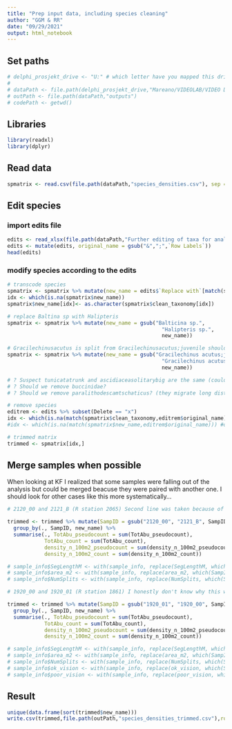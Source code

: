 ```yaml
---
title: "Prep input data, including species cleaning"
author: "GGM & RR"
date: "09/29/2021"
output: html_notebook
---
```


## Set paths
```r
# delphi_prosjekt_drive <- "U:" # which letter have you mapped this drive to?
# 
# dataPath <- file.path(delphi_prosjekt_drive,"Mareano/VIDEOLAB/VIDEO DATA/200m_scale_species_by_sample/Data_Delivery_2021")
# outPath <- file.path(dataPath,"outputs")
# codePath <- getwd()
```

## Libraries
```r
library(readxl)
library(dplyr)
```

## Read data
```r
spmatrix <- read.csv(file.path(dataPath,"species_densities.csv"), sep ="|")
```

## Edit species
### import edits file
```r
edits <- read_xlsx(file.path(dataPath,"Further editing of taxa for analyses.xlsx"))
edits <- mutate(edits, original_name = gsub("&",";",`Row Labels`))
head(edits)
```

### modify species according to the edits
```r
# transcode species
spmatrix <- spmatrix %>% mutate(new_name = edits$`Replace with`[match(spmatrix$clean_taxonomy,edits$original_name)])
idx <- which(is.na(spmatrix$new_name))
spmatrix$new_name[idx]<- as.character(spmatrix$clean_taxonomy[idx])

# replace Baltina sp with Halipteris
spmatrix <- spmatrix %>% mutate(new_name = gsub("Balticina sp.",
                                                  "Halipteris sp.",
                                                  new_name))

# Gracilechinusacutus is split from Gracilechinusacutus;juvenile should we keep split?
spmatrix <- spmatrix %>% mutate(new_name = gsub("Gracilechinus acutus;juvenile",
                                                  "Gracilechinus acutus",
                                                  new_name))

# ?	Suspect tunicatatrunk and ascidiaceasolitarybig are the same (could leave split, Pål to decide?)
# ?	Should we remove buccinidae?
# ?	Should we remove paralithodescamtschaticus? (they migrate long distances so are not associated with any particular habitat)

# remove species
editrem <- edits %>% subset(Delete == "x")
idx <- which(is.na(match(spmatrix$clean_taxonomy,editrem$original_name)))
#idx <- which(is.na(match(spmatrix$new_name,editrem$original_name))) #or this?

# trimmed matrix
trimmed <- spmatrix[idx,]
```


## Merge samples when possible
When looking at KF I realized that some samples were falling out of the analysis but could be merged beacuse they were paired with another one. I should look for other cases like this more systematically...
```r
# 2120_00 and 2121_B (R station 2065) Second line was taken because of a crash during the first one. data can be combined

trimmed <- trimmed %>% mutate(SampID = gsub("2120_00", "2121_B", SampID)) %>%
  group_by(., SampID, new_name) %>%
  summarise(., TotAbu_pseudocount = sum(TotAbu_pseudocount),
            TotAbu_count = sum(TotAbu_count),
            density_n_100m2_pseudocount = sum(density_n_100m2_pseudocount),
            density_n_100m2_count = sum(density_n_100m2_count))

# sample_info$SegLengthM <- with(sample_info, replace(SegLengthM, which(SampID == "2121_B"), sum(57.4500,114.4500)))
# sample_info$area_m2 <- with(sample_info, replace(area_m2, which(SampID == "2121_B"), sum(123.1584,413.2917)))
# sample_info$NumSplits <- with(sample_info, replace(NumSplits, which(SampID == "2121_B"), -1))

# 1920_00 and 1920_01 (R station 1861) I honestly don't know why this was split in the first place. data can be combined

trimmed <- trimmed %>% mutate(SampID = gsub("1920_01", "1920_00", SampID)) %>%
  group_by(., SampID, new_name) %>%
  summarise(., TotAbu_pseudocount = sum(TotAbu_pseudocount),
            TotAbu_count = sum(TotAbu_count),
            density_n_100m2_pseudocount = sum(density_n_100m2_pseudocount),
            density_n_100m2_count = sum(density_n_100m2_count))

# sample_info$SegLengthM <- with(sample_info, replace(SegLengthM, which(SampID == "1920_00"), sum(135.5369,135.5369)))
# sample_info$area_m2 <- with(sample_info, replace(area_m2, which(SampID == "1920_00"), sum(210.6630,236.5845)))
# sample_info$NumSplits <- with(sample_info, replace(NumSplits, which(SampID == "1920_00"), -1))
# sample_info$ok_vision <- with(sample_info, replace(ok_vision, which(SampID == "1920_00"), mean(0.2235294,0.6363636)))
# sample_info$poor_vision <- with(sample_info, replace(poor_vision, which(SampID == "1920_00"), mean(0.7764706,0.3636364)))


```

## Result
```r
unique(data.frame(sort(trimmed$new_name)))
write.csv(trimmed,file.path(outPath,"species_densities_trimmed.csv"),row.names = FALSE)
```

